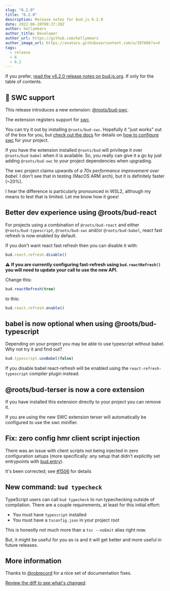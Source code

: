 ```yaml
---
slug: "6.2.0"
title: "6.2.0"
description: Release notes for bud.js 6.2.0
date: 2022-06-28T09:27:28Z
author: kellymears
author_title: Developer
author_url: https://github.com/kellymears
author_image_url: https://avatars.githubusercontent.com/u/397606?v=4
tags:
  - release
  - 6
  - 6.2
---
```


<!--This file is generated-->

If you prefer, [read the v6.2.0 release notes on bud.js.org](https://bud.js.org/blog/6.2.0). If only for the table of contents.

<!--truncate-->


## 🎉 SWC support

This release introduces a new extension: [@roots/bud-swc](https://bud.js.org/extensions/bud-swc).

The extension registers support for  [swc](https://swc.rs). 

You can try it out by installing `@roots/bud-swc`. Hopefully it "just works" out of the box for you, but [check out the docs](https://bud.js.org/extensions/bud-swc) for details on [how to configure swc](https://bud.js.org/extensions/bud-swc#configuration) for your project.

If you have the extension installed `@roots/bud` will privilege it over `@roots/bud-babel` when it is available. So, you really can give it a go by just adding `@roots/bud-swc` to your project dependencies when upgrading.

The swc project claims upwards of _a 70x performance improvement over babel_. I don't see that in testing (MacOS ARM arch), but it is definitely faster (~20%).

I hear the difference is particularly pronounced in WSL2, although my means to test that is limited. Let me know how it goes!

## Better dev experience using @roots/bud-react

For projects using a combination of `@roots/bud-react` and either `@roots/bud-typescript`, `@roots/bud-swc` and/or `@roots/bud-babel`, react fast refresh is now enabled by default.

If you don't want react fast refresh then you can disable it with:

```ts
bud.react.refresh.disable()
```

⚠️ **If you are currently configuring fast-refresh using `bud.reactRefresh()` you will need to update your call to use the new API.**

Change this:

```ts
bud.reactRefresh(true)
```

to this:

```ts
bud.react.refresh.enable()
```

## babel is now optional when using @roots/bud-typescript

Depending on your project you may be able to use typescript without babel. Why not try it and find out?

```ts
bud.typescript.useBabel(false)
```

If you disable babel react-refresh will be enabled using the `react-refresh-typescript` compiler plugin instead.

## @roots/bud-terser is now a core extension

If you have installed this extension directly to your project you can remove it.

If you are using the new SWC extension terser will automatically be configured to use the swc minifier.

## Fix: zero config hmr client script injection

There was an issue with client scripts not being injected in zero configuration setups (more specifically: any setup that didn't explicitly set entrypoints with [bud.entry](https://bud.js.org/docs/bud.entry)).

It's been corrected; see [#1506](https://github.com/roots/bud/pull/1506) for details

## New command: `bud typecheck`

TypeScript users can call `bud typecheck` to run typechecking outside of compilation. There are a couple requirements, at least for this initial effort:

- You must have `typescript` installed
- You must have a `tsconfig.json` in your project root

This is honestly not much more than a `tsc --noEmit` alias right now.

But, it might be useful for you as-is and it will get better and more useful in future releases.

## More information

Thanks to [@robrecord](https://github.com/robrecord) for a nice set of documentation fixes.

[Review the diff to see what's changed](https://github.com/roots/bud/compare/v6.1.0...v6.2.0).